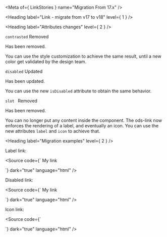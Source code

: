 
<Meta of={ LinkStories } name="Migration From 17.x" />

<Heading label="Link - migrate from v17 to v18" level={ 1 } />

<Heading label="Attributes changes" level={ 2 } />

`contrasted` <Badge color="critical" size="sm">Removed</Badge>

Has been removed.

You can use the style customization to achieve the same result, until a new color get validated by the design team.

`disabled` <Badge color="information" size="sm">Updated</Badge>

Has been updated.

You can use the new `isDisabled` attribute to obtain the same behavior.

`slot ` <Badge color="critical" size="sm">Removed</Badge>

Has been removed.

You can no longer put any content inside the component. The ods-link now enforces the rendering of a label, and eventually an icon.
You can use the new attributes `label` and `icon` to achieve that.

<Heading label="Migration examples" level={ 2 } />

Label link:

<Source code={`
<osds-link href="/page">
  My link
</osds-link>

<!-- is now -->

<ods-link href="/page" label="Content"></ods-link>
`}
        dark="true"
        language="html" />

Disabled link:

<Source code={`
<osds-link href="/page" disabled>
  My link
</osds-link>

<!-- is now -->

<ods-link href="/page" label="My link" is-disabled>
</ods-link>
`}
        dark="true"
        language="html" />

Icon link:

<Source code={`
<osds-link href="/page">
  <osds-icon name="warning" size="xs"></osds-icon>
</osds-link>

<!-- is now -->

<ods-link href="/page" icon="triangle-exclamation"></ods-link>
`}
        dark="true"
        language="html" />
